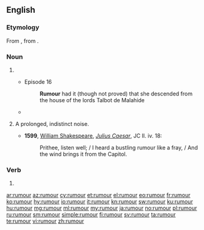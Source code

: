 ==English==
{{wikipedia}}

===Etymology===
From {{etyl|fro|en}} {{m|fro|rumeur}}, from {{etyl|la|en}} {{m|la|rūmor||common talk}}.

===Noun===
{{en-noun|~}}

# {{alternative spelling of|rumor|from=British|from2=Canadian|from3=New Zealand|from4=Australia|from5=Ireland|lang=en}}
#* {{RQ:Joyce Ulysses}} Episode 16
#*: '''Rumour''' had it (though not proved) that she descended from the house of the lords Talbot de Malahide
#* {{quote-book|year=1922|author=[[w:Michael Arlen|Michael Arlen]]|title=&ldquo;Piracy&rdquo;: A Romantic Chronicle of These Days|chapter=1/1/2|url=http://openlibrary.org/works/OL1519647W|passage=There were '''rumours''', new rumours every morning, delightful and outrageous rumours, so that the lumps in the porridge were swallowed without comment and the fish-cakes were eaten without contumely.}}
# {{lb|en|obsolete}} A prolonged, indistinct noise.
#* '''1599''', [[w: William Shakespeare|William Shakespeare]], ''[[s: The Tragedy of Julius Caesar (unsourced edition)|Julius Caesar]]'', JC II. iv. 18:
#*: Prithee, listen well; / I heard a bustling rumour like a fray, / And the wind brings it from the Capitol.

===Verb===
{{en-verb}}

# {{standard spelling of|rumor|lang=en|from=Commonwealth}}

[[ar:rumour]]
[[az:rumour]]
[[cy:rumour]]
[[et:rumour]]
[[el:rumour]]
[[eo:rumour]]
[[fr:rumour]]
[[ko:rumour]]
[[hy:rumour]]
[[io:rumour]]
[[it:rumour]]
[[kn:rumour]]
[[sw:rumour]]
[[ku:rumour]]
[[hu:rumour]]
[[mg:rumour]]
[[ml:rumour]]
[[my:rumour]]
[[ja:rumour]]
[[no:rumour]]
[[pl:rumour]]
[[ru:rumour]]
[[sm:rumour]]
[[simple:rumour]]
[[fi:rumour]]
[[sv:rumour]]
[[ta:rumour]]
[[te:rumour]]
[[vi:rumour]]
[[zh:rumour]]